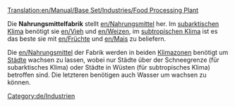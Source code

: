 [[Translation:en/Manual/Base Set/Industries/Food Processing Plant]]

{{de/Industrie|Image=[[File:en/Foodprocplant.png]]
|name=Nahrungsmittelfabrik
|climates=[[de/Manual/Klima#Subtropisch|Subtropisch]], [[de/Manual/Klima#Subarktisch|Subarktisch]].
|accepts=[[en/Vieh]], [[en/Weizen]] (nur Subarktisch). [[en/Früchte]], [[en/Mais]] (nur Subtropisch)
|produces=[[en/Nahrungsmittel]]
}}

Die '''Nahrungsmittelfabrik''' stellt [[en/Nahrungsmittel]] her. Im [[de/Manual/Klima#Subarktisch|subarktischen Klima]] benötigt sie [[en/Vieh]] und [[en/Weizen]], im [[de/Manual/Klima#Subtropisch|subtropischen Klima]] ist es das beste sie mit [[en/Früchte]] und [[en/Mais]] zu beliefern.



Die [[en/Nahrungsmittel]] der Fabrik werden in beiden [[de/Manual/Klima|Klimazonen]] benötigt um [[de/Manual/Stadt|Städte]] wachsen zu lassen, wobei nur Städte über der Schneegrenze (für subarktisches Klima) oder Städte in Wüsten (für subtropisches Klima) betroffen sind. Die letzteren benötigen auch Wasser um wachsen zu können.

<!--{{Navbox Industrien}}-->


<!--[[Category:Sub-Tropical Industries]][[Category:Sub-Arctic Industries]]-->
[[Category:de/Industrien]]